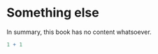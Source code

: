 # Something else {#sec-something-else}

In summary, this book has no content whatsoever.

```r
1 + 1
```
